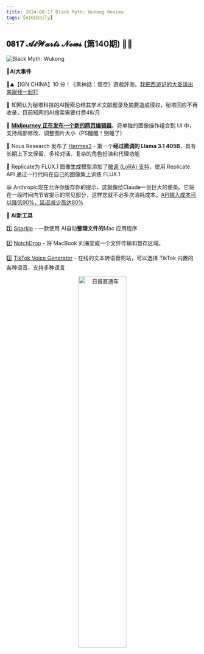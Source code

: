 ```yaml
---
title: 2024-08-17 Black Myth: Wukong Review
tags: [AIGCDaily]
---
```

##  𝟎𝟖𝟏𝟕 𝓐𝓲𝓦𝓪𝓻𝓽𝓼 𝓝𝓮𝔀𝓼 (第140期) 🧙📰 

![Black Myth: Wukong](https://cdn.jsdelivr.net/gh/donttal/imgbed/img/Black%20Myth%20Wukong.jpeg)

**🤯AI大事件**

🐒⛰️【IGN CHINA】10 分！《黑神話：悟空》遊戲評測，[我把西游记的大圣请出来跟我一起打](https://mp.weixin.qq.com/s/e1pI-XuPC0IhMKvEEtHPIg/?utm_source=Newsletter&utm_medium=social&utm_campaign=Black-Myth-Wukong-Review)

📕 知网认为秘塔科技的AI搜索总结其学术文献题录及摘要造成侵权，秘塔回应不再收录，目前知网的AI搜索需要付费48/月

🎨 [**Midjourney 正在发布一个新的网页编辑器**](https://x.com/midjourney/status/1824247046045569516/?utm_source=Newsletter&utm_medium=social&utm_campaign=Black-Myth-Wukong-Review)。将单独的图像操作组合到 UI 中，支持局部修改、调整图片大小（PS醒醒！别睡了）

🦙 Nous Research 发布了 [Hermes3](https://nousresearch.com/hermes3/?utm_source=Newsletter&utm_medium=social&utm_campaign=Black-Myth-Wukong-Review) - 第一个**经过微调的 Llama 3.1 405B**，具有长期上下文保留、多轮对话、复杂的角色扮演和代理功能

🤖 Replicate为 FLUX.1 图像生成模型添加了[微调 (LoRA) 支持](https://x.com/replicate/status/1824593193297645932/?utm_source=Newsletter&utm_medium=social&utm_campaign=Black-Myth-Wukong-Review)，使用 Replicate API 通过一行代码在自己的图像集上训练 FLUX.1

😃 Anthropic现在允许你缓存你的提示，这就像给Claude一张巨大的便条。它将在一段时间内节省提示的常见部分，这样您就不必多次消耗成本。[API输入成本可以降低90%，延迟减少高达80%](https://x.com/alexalbert__/status/1823751966893465630/?utm_source=Newsletter&utm_medium=social&utm_campaign=Black-Myth-Wukong-Review)



**🧰 AI新工具**

1️⃣ [Sparkle](https://makeitsparkle.co/?utm_source=Newsletter&utm_medium=social&utm_campaign=Black-Myth-Wukong-Review) - 一款使用 AI自动**整理文件的**Mac 应用程序

2️⃣ [NotchDrop](https://github.com/Lakr233/NotchDrop/?utm_source=Newsletter&utm_medium=social&utm_campaign=Black-Myth-Wukong-Review) - 将 MacBook 刘海变成一个文件传输和暂存区域。

3️⃣ [TikTok Voice Generator](https://tiktokvoicegenerator.com/?utm_source=Newsletter&utm_medium=social&utm_campaign=Black-Myth-Wukong-Review) - 在线的文本转语音网站，可以选择 TikTok 内置的各种语音，支持多种语言

<p align="center">
  <img src="https://cdn.jsdelivr.net/gh/donttal/imgbed/img/newletterss.png" alt="日报直通车" width="50%"/>
</p>
